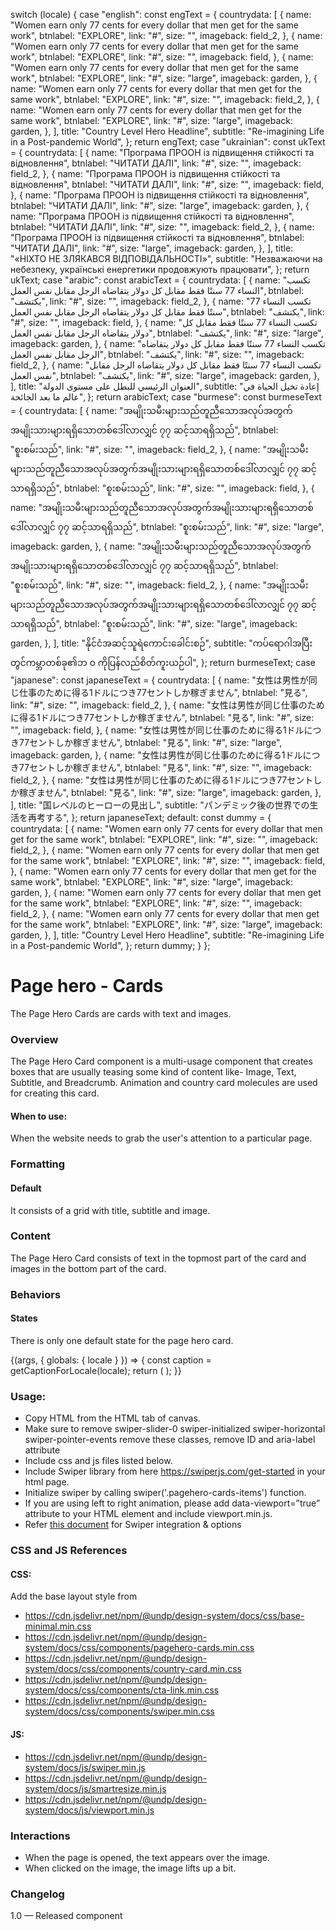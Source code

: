 
  switch (locale) {
    case "english":
      const engText = {
        countrydata: [
          {
            name: "Women earn only 77 cents for every dollar that men get for the same work",
            btnlabel: "EXPLORE",
            link: "#",
            size: "",
            imageback: field_2,
          },
          {
            name: "Women earn only 77 cents for every dollar that men get for the same work",
            btnlabel: "EXPLORE",
            link: "#",
            size: "",
            imageback: field,
          },
          {
            name: "Women earn only 77 cents for every dollar that men get for the same work",
            btnlabel: "EXPLORE",
            link: "#",
            size: "large",
            imageback: garden,
          },
          {
            name: "Women earn only 77 cents for every dollar that men get for the same work",
            btnlabel: "EXPLORE",
            link: "#",
            size: "",
            imageback: field_2,
          },
          {
            name: "Women earn only 77 cents for every dollar that men get for the same work",
            btnlabel: "EXPLORE",
            link: "#",
            size: "large",
            imageback: garden,
          },
        ],
        title: "Country Level Hero Headline",
        subtitle: "Re-imagining Life in a Post-pandemic World",
      };
      return engText;
    case "ukrainian":
      const ukText = {
        countrydata: [
          {
            name: "Програма ПРООН із підвищення стійкості та відновлення",
            btnlabel: "ЧИТАТИ ДАЛІ",
            link: "#",
            size: "",
            imageback: field_2,
          },
          {
            name: "Програма ПРООН із підвищення стійкості та відновлення",
            btnlabel: "ЧИТАТИ ДАЛІ",
            link: "#",
            size: "",
            imageback: field,
          },
          {
            name: "Програма ПРООН із підвищення стійкості та відновлення",
            btnlabel: "ЧИТАТИ ДАЛІ",
            link: "#",
            size: "large",
            imageback: garden,
          },
          {
            name: "Програма ПРООН із підвищення стійкості та відновлення",
            btnlabel: "ЧИТАТИ ДАЛІ",
            link: "#",
            size: "",
            imageback: field_2,
          },
          {
            name: "Програма ПРООН із підвищення стійкості та відновлення",
            btnlabel: "ЧИТАТИ ДАЛІ",
            link: "#",
            size: "large",
            imageback: garden,
          },
        ],
        title: "«НІХТО НЕ ЗЛЯКАВСЯ ВІДПОВІДАЛЬНОСТІ»",
        subtitle: "Незважаючи на небезпеку, українські енергетики продовжують працювати",
      };
      return ukText;
    case "arabic":
      const arabicText = {
        countrydata: [
          {
            name: "تكسب النساء 77 سنتًا فقط مقابل كل دولار يتقاضاه الرجل مقابل نفس العمل",
            btnlabel: "يكتشف",
            link: "#",
            size: "",
            imageback: field_2,
          },
          {
            name: "تكسب النساء 77 سنتًا فقط مقابل كل دولار يتقاضاه الرجل مقابل نفس العمل",
            btnlabel: "يكتشف",
            link: "#",
            size: "",
            imageback: field,
          },
          {
            name: "تكسب النساء 77 سنتًا فقط مقابل كل دولار يتقاضاه الرجل مقابل نفس العمل",
            btnlabel: "يكتشف",
            link: "#",
            size: "large",
            imageback: garden,
          },
          {
            name: "تكسب النساء 77 سنتًا فقط مقابل كل دولار يتقاضاه الرجل مقابل نفس العمل",
            btnlabel: "يكتشف",
            link: "#",
            size: "",
            imageback: field_2,
          },
          {
            name: "تكسب النساء 77 سنتًا فقط مقابل كل دولار يتقاضاه الرجل مقابل نفس العمل",
            btnlabel: "يكتشف",
            link: "#",
            size: "large",
            imageback: garden,
          },
        ],
        title: "العنوان الرئيسي للبطل على مستوى الدولة",
        subtitle: "إعادة تخيل الحياة في عالم ما بعد الجائحة",
      };
      return arabicText;
    case "burmese":
      const burmeseText = {
        countrydata: [
          {
            name: "အမျိုးသမီးများသည်တူညီသောအလုပ်အတွက်အမျိုးသားများရရှိသောတစ်ဒေါ်လာလျှင် ၇၇ ဆင့်သာရရှိသည်",
            btnlabel: "စူးစမ်းသည်",
            link: "#",
            size: "",
            imageback: field_2,
          },
          {
            name: "အမျိုးသမီးများသည်တူညီသောအလုပ်အတွက်အမျိုးသားများရရှိသောတစ်ဒေါ်လာလျှင် ၇၇ ဆင့်သာရရှိသည်",
            btnlabel: "စူးစမ်းသည်",
            link: "#",
            size: "",
            imageback: field,
          },
          {
            name: "အမျိုးသမီးများသည်တူညီသောအလုပ်အတွက်အမျိုးသားများရရှိသောတစ်ဒေါ်လာလျှင် ၇၇ ဆင့်သာရရှိသည်",
            btnlabel: "စူးစမ်းသည်",
            link: "#",
            size: "large",
            imageback: garden,
          },
          {
            name: "အမျိုးသမီးများသည်တူညီသောအလုပ်အတွက်အမျိုးသားများရရှိသောတစ်ဒေါ်လာလျှင် ၇၇ ဆင့်သာရရှိသည်",
            btnlabel: "စူးစမ်းသည်",
            link: "#",
            size: "",
            imageback: field_2,
          },
          {
            name: "အမျိုးသမီးများသည်တူညီသောအလုပ်အတွက်အမျိုးသားများရရှိသောတစ်ဒေါ်လာလျှင် ၇၇ ဆင့်သာရရှိသည်",
            btnlabel: "စူးစမ်းသည်",
            link: "#",
            size: "large",
            imageback: garden,
          },
        ],
        title: "နိုင်ငံအဆင့်သူရဲကောင်းခေါင်းစဉ်",
        subtitle: "ကပ်ရောဂါအပြီးတွင်ကမ္ဘာတစ်ခု၏ဘ ၀ ကိုပြန်လည်စိတ်ကူးယဉ်ပါ",
      };
      return burmeseText;
    case "japanese":
      const japaneseText = {
        countrydata: [
          {
            name: "女性は男性が同じ仕事のために得る1ドルにつき77セントしか稼ぎません",
            btnlabel: "見る",
            link: "#",
            size: "",
            imageback: field_2,
          },
          {
            name: "女性は男性が同じ仕事のために得る1ドルにつき77セントしか稼ぎません",
            btnlabel: "見る",
            link: "#",
            size: "",
            imageback: field,
          },
          {
            name: "女性は男性が同じ仕事のために得る1ドルにつき77セントしか稼ぎません",
            btnlabel: "見る",
            link: "#",
            size: "large",
            imageback: garden,
          },
          {
            name: "女性は男性が同じ仕事のために得る1ドルにつき77セントしか稼ぎません",
            btnlabel: "見る",
            link: "#",
            size: "",
            imageback: field_2,
          },
          {
            name: "女性は男性が同じ仕事のために得る1ドルにつき77セントしか稼ぎません",
            btnlabel: "見る",
            link: "#",
            size: "large",
            imageback: garden,
          },
        ],
        title: "国レベルのヒーローの見出し",
        subtitle: "パンデミック後の世界での生活を再考する",
      };
      return japaneseText;
    default:
      const dummy = {
        countrydata: [
          {
            name: "Women earn only 77 cents for every dollar that men get for the same work",
            btnlabel: "EXPLORE",
            link: "#",
            size: "",
            imageback: field_2,
          },
          {
            name: "Women earn only 77 cents for every dollar that men get for the same work",
            btnlabel: "EXPLORE",
            link: "#",
            size: "",
            imageback: field,
          },
          {
            name: "Women earn only 77 cents for every dollar that men get for the same work",
            btnlabel: "EXPLORE",
            link: "#",
            size: "large",
            imageback: garden,
          },
          {
            name: "Women earn only 77 cents for every dollar that men get for the same work",
            btnlabel: "EXPLORE",
            link: "#",
            size: "",
            imageback: field_2,
          },
          {
            name: "Women earn only 77 cents for every dollar that men get for the same work",
            btnlabel: "EXPLORE",
            link: "#",
            size: "large",
            imageback: garden,
          },
        ],
        title: "Country Level Hero Headline",
        subtitle: "Re-imagining Life in a Post-pandemic World",
      };
      return dummy;
  }
};

<Meta
  title="Components/UI components/Hero/Page/Page hero - cards"
  component={CountryCardHero}
/>

# Page hero - Cards

The Page Hero Cards are cards with text and images.

### Overview

The Page Hero Card component is a multi-usage component that creates boxes that are usually teasing some kind of content like- Image, Text, Subtitle, and Breadcrumb. Animation and country card molecules are used for creating this card.

#### When to use:

When the website needs to grab the user's attention to a particular page.

### Formatting

#### Default

It consists of a grid with title, subtitle and image.

### Content

The Page Hero Card consists of text in the topmost part of the card and images in the bottom part of the card.

### Behaviors

#### States

There is only one default state for the page hero card.

<Canvas>
  <Story
    name="Page hero - cards"
    parameters={{
      chromatic: { viewports: process.env.CHROMATIC_VIEWPORTS },
    }}
  >
    {(args, { globals: { locale } }) => {
      const caption = getCaptionForLocale(locale);
      return (
        <CountryCardHero
          data={caption.countrydata}
          title={caption.title}
          subtitle={caption.subtitle}
        ></CountryCardHero>
      );
    }}
  </Story>
</Canvas>

### Usage:

- Copy HTML from the HTML tab of canvas.
- Make sure to remove swiper-slider-0 swiper-initialized swiper-horizontal swiper-pointer-events remove these classes, remove ID and aria-label attribute
- Include css and js files listed below.
- Include Swiper library from here https://swiperjs.com/get-started in your html page.
- Initialize swiper by calling swiper('.pagehero-cards-items') function.
- If you are using left to right animation, please add data-viewport=”true” attribute to your HTML element and include viewport.min.js.
- Refer [this document](https://github.com/undp/design-system/wiki/Swiper-documentation) for Swiper integration & options

### CSS and JS References

#### CSS:

Add the base layout style from

- https://cdn.jsdelivr.net/npm/@undp/design-system/docs/css/base-minimal.min.css
- https://cdn.jsdelivr.net/npm/@undp/design-system/docs/css/components/pagehero-cards.min.css
- https://cdn.jsdelivr.net/npm/@undp/design-system/docs/css/components/country-card.min.css
- https://cdn.jsdelivr.net/npm/@undp/design-system/docs/css/components/cta-link.min.css
- https://cdn.jsdelivr.net/npm/@undp/design-system/docs/css/components/swiper.min.css

#### JS:

- https://cdn.jsdelivr.net/npm/@undp/design-system/docs/js/swiper.min.js
- https://cdn.jsdelivr.net/npm/@undp/design-system/docs/js/smartresize.min.js
- https://cdn.jsdelivr.net/npm/@undp/design-system/docs/js/viewport.min.js

### Interactions

- When the page is opened, the text appears over the image.
- When clicked on the image, the image lifts up a bit.

### Changelog

1.0 — Released component
